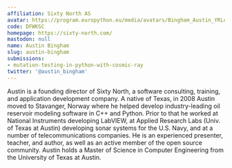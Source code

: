```yaml
---
affiliation: Sixty North AS
avatar: https://program.europython.eu/media/avatars/Bingham_Austin_YRLez6W.jpg
code: DFWKSC
homepage: https://sixty-north.com/
mastodon: null
name: Austin Bingham
slug: austin-bingham
submissions:
- mutation-testing-in-python-with-cosmic-ray
twitter: '@austin_bingham'
---
```


Austin is a founding director of Sixty North, a software consulting, training, and application development company. A native of Texas, in 2008 Austin moved to Stavanger, Norway where he helped develop industry-leading oil reservoir modeling software in C++ and Python. Prior to that he worked at National Instruments developing LabVIEW, at Applied Research Labs (Univ. of Texas at Austin) developing sonar systems for the U.S. Navy, and at a number of telecommunications companies. He is an experienced presenter, teacher, and author, as well as an active member of the open source community. Austin holds a Master of Science in Computer Engineering from the University of Texas at Austin.
